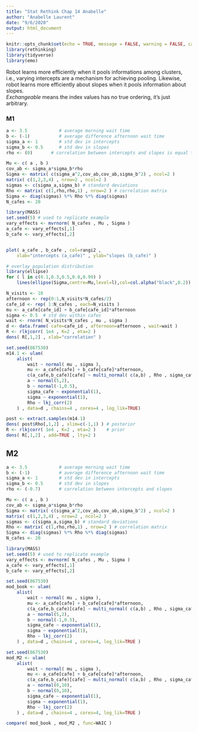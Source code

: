 ```yaml
---
title: "Stat Rethink Chap 14 Anabelle"
author: "Anabelle Laurent"
date: "9/6/2020"
output: html_document
---
```


```r
knitr::opts_chunk$set(echo = TRUE, message = FALSE, warning = FALSE, cache = TRUE)
library(rethinking)
library(tidyverse)
library(emo)
```

Robot learns more efficiently when it pools informations among clusters, i.e., varying intercepts are a mechanism for achieving pooling. Likewise, robot learns more efficiently about slopes when it pools information about slopes.  
*Exchangeable* means the index values has no true ordering, it's just arbitrary.  


### M1

```r
a <- 3.5            # average morning wait time
b <- (-1)           # average difference afternoon wait time
sigma_a <- 1        # std dev in intercepts
sigma_b <- 0.5      # std dev in slopes
rho <- (0)       # correlation between intercepts and slopes is equal to zero for this practice

Mu <- c( a , b )
cov_ab <- sigma_a*sigma_b*rho
Sigma <- matrix( c(sigma_a^2,cov_ab,cov_ab,sigma_b^2) , ncol=2 )
matrix( c(1,2,3,4) , nrow=2 , ncol=2 )
sigmas <- c(sigma_a,sigma_b) # standard deviations
Rho <- matrix( c(1,rho,rho,1) , nrow=2 ) # correlation matrix
Sigma <- diag(sigmas) %*% Rho %*% diag(sigmas)
N_cafes <- 20

library(MASS)
set.seed(5) # used to replicate example
vary_effects <- mvrnorm( N_cafes , Mu , Sigma )
a_cafe <- vary_effects[,1]
b_cafe <- vary_effects[,2]


plot( a_cafe , b_cafe , col=rangi2 ,
    xlab="intercepts (a_cafe)" , ylab="slopes (b_cafe)" )

# overlay population distribution
library(ellipse)
for ( l in c(0.1,0.3,0.5,0.8,0.99) )
    lines(ellipse(Sigma,centre=Mu,level=l),col=col.alpha("black",0.2))

N_visits <- 10
afternoon <- rep(0:1,N_visits*N_cafes/2)
cafe_id <- rep( 1:N_cafes , each=N_visits )
mu <- a_cafe[cafe_id] + b_cafe[cafe_id]*afternoon
sigma <- 0.5  # std dev within cafes
wait <- rnorm( N_visits*N_cafes , mu , sigma )
d <- data.frame( cafe=cafe_id , afternoon=afternoon , wait=wait )
R <- rlkjcorr( 1e4 , K=2 , eta=2 )
dens( R[,1,2] , xlab="correlation" )
```

```r
set.seed(867530)
m14.1 <- ulam(
    alist(
        wait ~ normal( mu , sigma ),
        mu <- a_cafe[cafe] + b_cafe[cafe]*afternoon,
        c(a_cafe,b_cafe)[cafe] ~ multi_normal( c(a,b) , Rho , sigma_cafe ),
        a ~ normal(5,2),
        b ~ normal(-1,0.5),
        sigma_cafe ~ exponential(1),
        sigma ~ exponential(1),
        Rho ~ lkj_corr(2)
    ) , data=d , chains=4 , cores=4 , log_lik=TRUE)
```

```r
post <- extract.samples(m14.1)
dens( post$Rho[,1,2] , xlim=c(-1,1) ) # posterior
R <- rlkjcorr( 1e4 , K=2 , eta=2 )    # prior
dens( R[,1,2] , add=TRUE , lty=2 )

```

## M2

```r
a <- 3.5            # average morning wait time
b <- (-1)           # average difference afternoon wait time
sigma_a <- 1        # std dev in intercepts
sigma_b <- 0.5      # std dev in slopes
rho <- (-0.7)       # correlation between intercepts and slopes 

Mu <- c( a , b )
cov_ab <- sigma_a*sigma_b*rho
Sigma <- matrix( c(sigma_a^2,cov_ab,cov_ab,sigma_b^2) , ncol=2 )
matrix( c(1,2,3,4) , nrow=2 , ncol=2 )
sigmas <- c(sigma_a,sigma_b) # standard deviations
Rho <- matrix( c(1,rho,rho,1) , nrow=2 ) # correlation matrix
Sigma <- diag(sigmas) %*% Rho %*% diag(sigmas)
N_cafes <- 20

library(MASS)
set.seed(5) # used to replicate example
vary_effects <- mvrnorm( N_cafes , Mu , Sigma )
a_cafe <- vary_effects[,1]
b_cafe <- vary_effects[,2]
```

```r
set.seed(867530)
mod_book <- ulam(
    alist(
        wait ~ normal( mu , sigma ),
        mu <- a_cafe[cafe] + b_cafe[cafe]*afternoon,
        c(a_cafe,b_cafe)[cafe] ~ multi_normal( c(a,b) , Rho , sigma_cafe ),
        a ~ normal(5,2),
        b ~ normal(-1,0.5),
        sigma_cafe ~ exponential(1),
        sigma ~ exponential(1),
        Rho ~ lkj_corr(2)
    ) , data=d , chains=4 , cores=4, log_lik=TRUE )
```

```r
set.seed(867530)
mod_M2 <- ulam(
    alist(
        wait ~ normal( mu , sigma ),
        mu <- a_cafe[cafe] + b_cafe[cafe]*afternoon,
        c(a_cafe,b_cafe)[cafe] ~ multi_normal( c(a,b) , Rho , sigma_cafe ),
        a ~ normal(0,10),
        b ~ normal(0,10),
        sigma_cafe ~ exponential(1),
        sigma ~ exponential(1),
        Rho ~ lkj_corr(2)
    ) , data=d , chains=4 , cores=4, log_lik=TRUE )
```

```r
compare( mod_book , mod_M2 , func=WAIC )
```

